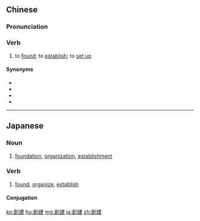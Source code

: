 {{also|创建}}
==Chinese==
{{zh-forms|s=创建}}

===Pronunciation===
{{zh-pron
|m=chuàngjiàn
|c=cong3 gin3
|md=cháung-gióng
|mn=chhòng-kiàn
|w=2tshaan ji
|cat=v
}}

===Verb===
{{zh-verb}}

# to [[found]]; to [[establish]]; to [[set up]]

====Synonyms====
* {{zh-l|創辦}}
* {{zh-l|創立}}
* {{zh-l|建立}}
* {{zh-l|開辦}}

{{zh-cat|Advanced}}

----

==Japanese==
{{ja-kanjitab|そう|けん|yomi=on}}

===Noun===
{{ja-noun|そうけん}}

# [[foundation]], [[organization]], [[establishment]]

===Verb===
{{ja-verb-suru|そうけん}}

# [[found]], [[organize]], [[establish]]

====Conjugation====
{{ja-suru|そうけん}}

[[ko:創建]]
[[hu:創建]]
[[mg:創建]]
[[ja:創建]]
[[zh:創建]]